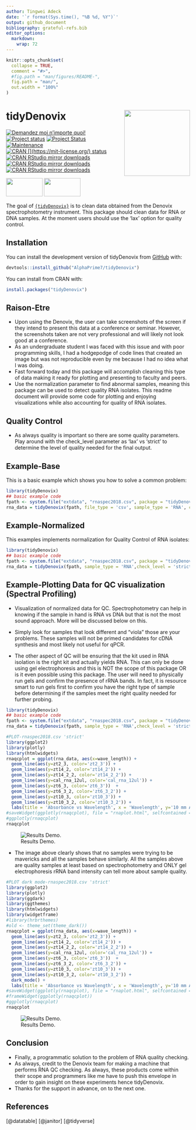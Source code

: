 ```yaml
---
author: Tingwei Adeck
date: '`r format(Sys.time(), "%B %d, %Y")`'
output: github_document
bibliography: grateful-refs.bib
editor_options: 
  markdown: 
    wrap: 72
---
```


<!-- README.md is generated from README.Rmd. Please edit that file -->

```r
knitr::opts_chunk$set(
  collapse = TRUE,
  comment = "#>",
  #fig.path = "man/figures/README-",
  fig.path = "man/",
  out.width = "100%"
)
```

# tidyDenovix <img src="man/figures/logo.png" align="right" width="180"/>

[![Demandez moi n'importe quoi!](https://img.shields.io/badge/Demandez%20moi-n'%20importe%20quoi-1abc9c.svg)](mailto:awesome.tingwei@outlook.com)
[![Project status](https://www.repostatus.org/badges/latest/concept.svg)](https://github.com/AlphaPrime7/tidyDenovix/graphs/commit-activity)
[![Project Status](https://www.repostatus.org/badges/latest/wip.svg)](https://github.com/AlphaPrime7/tidyDenovix/graphs/commit-activity)
[![Maintenance](https://img.shields.io/badge/Maintained%3F-yes-green.svg)](https://github.com/AlphaPrime7/tidyDenovix/graphs/commit-activity)
[![CRAN [](https://mit-license.org/)
status](https://www.r-pkg.org/badges/version/tidyDenovix)](https://CRAN.R-project.org/package=tidyDenovix)
[![CRAN RStudio mirror downloads](https://cranlogs.r-pkg.org/badges/last-week/tidyDenovix?color=blue)](https://r-pkg.org/pkg/tidyDenovix)
[![CRAN RStudio mirror downloads](https://cranlogs.r-pkg.org/badges/last-month/tidyDenovix?color=blue)](https://r-pkg.org/pkg/tidyDenovix)
[![CRAN RStudio mirror downloads](https://cranlogs.r-pkg.org/badges/grand-total/tidyDenovix?color=blue)](https://r-pkg.org/pkg/tidyDenovix)

<a href="https://www.buymeacoffee.com/tingweiadeck"><img src="https://img.buymeacoffee.com/button-api/?text=Buy me a coffee&amp;emoji=&amp;slug=tingweiadeck&amp;button_colour=FFDD00&amp;font_colour=000000&amp;font_family=Cookie&amp;outline_colour=000000&amp;coffee_colour=ffffff" width="100" height="50"/></a>
<a href="https://www.buymeacoffee.com/tingweiadeck"><img src="https://img.buymeacoffee.com/button-api/?text=Buy me a Pizza&amp;emoji=🍕&amp;slug=tingweiadeck&amp;button_colour=FFDD00&amp;font_colour=000000&amp;font_family=Cookie&amp;outline_colour=000000&amp;coffee_colour=ffffff" width="100" height="50"/></a>

The goal of
[`{tidyDenovix}`](https://github.com/AlphaPrime7/tidyDenovix) is to
clean data obtained from the Denovix spectrophotometry instrument. This
package should clean data for RNA or DNA samples. At the moment users
should use the 'lax' option for quality control.

## Installation

You can install the development version of tidyDenovix from
[GitHub](https://github.com/AlphaPrime7/tidyDenovix) with:

``` r
devtools::install_github("AlphaPrime7/tidyDenovix")
```

You can install from CRAN with:

``` r
install.packages("tidyDenovix")
```

## Raison-Etre

-   Upon using the Denovix, the user can take screenshots of the screen
    if they intend to present this data at a conference or seminar.
    However, the screenshots taken are not very professional and will
    likely not look good at a conference.
-   As an undergraduate student I was faced with this issue and with
    poor programming skills, I had a hodgepodge of code lines that
    created an image but was not reproducible even by me because I had
    no idea what I was doing.
-   Fast forward today and this package will accomplish cleaning this
    type of data making it ready for plotting and presenting to faculty
    and peers.
-   Use the normalization parameter to find abnormal samples, meaning
    this package can be used to detect quality RNA isolates. This readme
    document will provide some code for plotting and enjoying
    visualizations while also accounting for quality of RNA isolates.

## Quality Control

-   As always quality is important so there are some quality parameters.
    Play around with the check_level parameter as 'lax' vs 'strict' to
    determine the level of quality needed for the final output.

## Example-Base

This is a basic example which shows you how to solve a common problem:

```r
library(tidyDenovix)
## basic example code
fpath <- system.file("extdata", "rnaspec2018.csv", package = "tidyDenovix", mustWork = TRUE)
rna_data = tidyDenovix(fpath, file_type = 'csv', sample_type = 'RNA', check_level = 'lax')
```

## Example-Normalized

This examples implements normalization for Quality Control of RNA
isolates:

```r
library(tidyDenovix)
## basic example code
fpath <- system.file("extdata", "rnaspec2018.csv", package = "tidyDenovix", mustWork = TRUE)
rna_data = tidyDenovix(fpath, sample_type = 'RNA',check_level = 'strict', qc_omit = 'no', normalized = 'yes')
```

## Example-Plotting Data for QC visualization (Spectral Profiling)

-   Visualization of normalized data for QC. Spectrophotometry can help
    in knowing if the sample in hand is RNA vs DNA but that is not the
    most sound approach. More will be discussed below on this.

-   Simply look for samples that look different and "viola" those are
    your problems. These samples will not be primed candidates for cDNA
    synthesis and most likely not useful for qPCR.

-   The other aspect of QC will be ensuring that the kit used in RNA
    isolation is the right kit and actually yields RNA. This can only be
    done using gel electrophoresis and this is NOT the scope of this
    package OR is it even possible using this package. The user will
    need to physically run gels and confirm the presence of rRNA bands.
    In fact, it is resource smart to run gels first to confirm you have
    the right type of sample before determining if the samples meet the
    right quality needed for further probing.

```r
library(tidyDenovix)
## basic example code
fpath <- system.file("extdata", "rnaspec2018.csv", package = "tidyDenovix", mustWork = TRUE)
rna_data = tidyDenovix(fpath, sample_type = 'RNA',check_level = 'strict', qc_omit = 'no', normalized = 'yes')

#PLOT-rnaspec2018.csv 'strict'
library(ggplot2)
library(plotly)
library(htmlwidgets)
rnaqcplot = ggplot(rna_data, aes(x=wave_length)) + 
  geom_line(aes(y=zt2_3, color='zt2_3')) + 
  geom_line(aes(y=zt14_2, color='zt14_2')) + 
  geom_line(aes(y=zt14_2_2, color='zt14_2_2')) +
  geom_line(aes(y=cal_rna_12ul, color='cal_rna_12ul')) +
  geom_line(aes(y=zt6_3, color='zt6_3'))  + 
  geom_line(aes(y=zt6_3_2, color='zt6_3_2')) + 
  geom_line(aes(y=zt10_3, color='zt10_3')) + 
  geom_line(aes(y=zt10_3_2, color='zt10_3_2')) +
  labs(title = 'Absorbance vs Wavelength', x = 'Wavelength', y='10 mm Absorbance', color='Circadian Times')
#saveWidget(ggplotly(rnaqcplot), file = "rnaplot.html", selfcontained = F, libdir = "lib")
#ggplotly(rnaqcplot)
rnaqcplot
```

![Results Demo.](man/figures/example3-1.png)

-   The image above clearly shows that no samples were trying to be
    mavericks and all the samples behave similarly. All the samples
    above are quality samples at least based on spectrophotometry and
    ONLY gel electrophoresis rRNA band intensity can tell more about
    sample quality.

```r
#PLOT dark mode-rnaspec2018.csv 'strict'
library(ggplot2)
library(plotly)
library(ggdark)
library(ggthemes)
library(htmlwidgets)
library(widgetframe)
#library(hrbrthemes)
#old <- theme_set(theme_dark())
rnaqcplot = ggplot(rna_data, aes(x=wave_length)) + 
  geom_line(aes(y=zt2_3, color='zt2_3')) + 
  geom_line(aes(y=zt14_2, color='zt14_2')) + 
  geom_line(aes(y=zt14_2_2, color='zt14_2_2')) +
  geom_line(aes(y=cal_rna_12ul, color='cal_rna_12ul')) +
  geom_line(aes(y=zt6_3, color='zt6_3'))  + 
  geom_line(aes(y=zt6_3_2, color='zt6_3_2')) + 
  geom_line(aes(y=zt10_3, color='zt10_3')) + 
  geom_line(aes(y=zt10_3_2, color='zt10_3_2')) +
  dark_mode() +
  labs(title = 'Absorbance vs Wavelength', x = 'Wavelength', y='10 mm Absorbance', color='Circadian Times')
#saveWidget(ggplotly(rnaqcplot), file = "rnaplot.html", selfcontained = F, libdir = "lib")
#frameWidget(ggplotly(rnaqcplot))
#ggplotly(rnaqcplot)
rnaqcplot
```

![Results Demo.](man/figures/example4-1.png)

## Conclusion

-   Finally, a programmatic solution to the problem of RNA quality
    checking.
-   As always, credit to the Denovix team for making a machine that
    performs RNA QC checking. As always, these products come within
    their scope and programmers like me have to push this envelope in
    order to gain insight on these experiments hence tidyDenovix.
-   Thanks for the support in advance, on to the next one.

## References

[@datatable] [@janitor] [@tidyverse]
